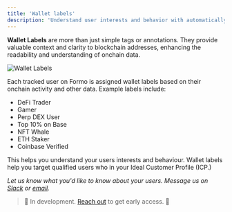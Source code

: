 ```yaml
---
title: 'Wallet labels'
description: 'Understand user interests and behavior with automatically generated wallet labels based on onchain activity, reputation, and user properties.'
---
```


**Wallet Labels** are more than just simple tags or annotations. They provide valuable context and clarity to blockchain addresses, enhancing the readability and understanding of onchain data.

<Frame caption="Turn anonymous visitors into high-value users with wallet labels.">
	<img src="/images/wallet-intelligence-wallet-labels.png" alt="Wallet Labels" />
</Frame>

Each tracked user on Formo is assigned wallet labels based on their onchain activity and other data. Example labels include:
- DeFi Trader
- Gamer
- Perp DEX User
- Top 10% on Base
- NFT Whale
- ETH Staker
- Coinbase Verified

This helps you understand your users interests and behaviour. Wallet labels help you target qualified users who in your Ideal Customer Profile (ICP.)

*Let us know what you'd like to know about your users. Message us on [Slack](https://formo.so/slack) or [email](mailto:yos@formo.so).*

> 🚧 In development. <a href="https://cal.com/formo/30min">Reach out</a> to get early access. 🚧
